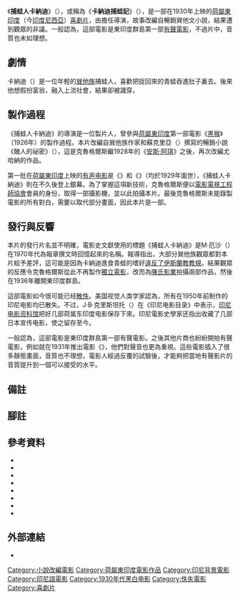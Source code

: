 {{Infobox film
| name   = 捕蛙人卡納迪
| original_name   = {{lang|su|''Karnadi Anemer Bangkong''}}
| image          = 
| image_size     = 
| border         = 
| alt            = 
| caption        = 
| director       = {{en-link|G·克魯格爾斯|G. Krugers}}
| producer       = G·克魯格爾斯
| writer         = 
| screenplay     = 
| story          = {{plainlist|
*{{en-link|尤哈納|Joehana}}
*蘇克里亞
}}
| based_on       = {{based on|醜人的秘密（捕蛙人卡納迪）|尤哈納、蘇克里亞}}
| narrator       = 
| starring       = 
| music          = 
| cinematography = 
| editing        = 
| studio         = 克魯格爾斯電影公司
| distributor    = 
| released       = {{Film date|1930|||荷屬東印度}}
| runtime        = 
| country        = {{flag|Dutch East Indies}}
| language       = 
| budget         = 
| gross          = 
}}
《'''捕蛙人卡納迪'''》（{{lang-su|Karnadi Anemer Bangkong|italic=yes}}），或稱為《'''卡納迪捕蛙記'''》（{{lang-su|Karnadi Tangkep Bangkong|italic=yes}}）{{sfn|Said|1982|p=141}}，是一部在1930年上映的[[荷屬東印度|荷屬東印度]]（今[[印度尼西亞|印度尼西亞]]）[[喜劇片|喜劇片]]，由{{en-link|G·克魯格爾斯|G. Krugers}}擔任導演，故事改編自暢銷巽他文小說，結果遭到{{en-link|印度尼西亞原住民|Native Indonesians|土著}}觀眾的非議。一般認為，這部電影是東印度群島第一部[[有聲電影|有聲電影]]，不過片中{{en-link|半有聲電影|Part-talkie|有些畫面沒有聲音}}，音質也未如理想。

== 劇情 ==
卡納迪（{{lang|su|Karnadi}}）是一位年輕的[[巽他族|巽他族]]捕蛙人，喜歡把捉回來的青蛙吞進肚子裏去。後來他想假扮富翁，融入上流社會，結果卻被識穿{{sfn|Kartiwan|Katuuk|Soenardji|Dahlan|2010|p=6}}。

== 製作過程 ==
《捕蛙人卡納迪》的導演{{en-link|G·克魯格爾斯|G. Krugers}}是一位{{en-link|印歐人 (印尼)|Indo people|印歐裔}}製片人，曾參與[[荷屬東印度|荷屬東印度]]第一部電影《[[黑猴_(電影)|黑猴]]》（1926年）的製作過程{{sfn|Biran|2009|pp=60-61}}。本片改編自巽他族作家{{en-link|尤哈納|Joehana}}和蘇克里亞（{{lang|su|Sukria}}）撰寫的暢銷小說《醜人的祕密》（{{lang|su|''Roesia nu Goreng Patut''}}）{{sfn|Kartiwan|Katuuk|Soenardji|Dahlan|2010|p=6}}，這是克魯格爾斯繼1928年的《[[安斯·阿琪|安斯·阿琪]]》之後，再次改編尤哈納的作品{{sfn|Biran|2009|p=76}}。

第一批在[[荷屬東印度|荷屬東印度]]上映的[[有声电影|有声电影]]是《{{en-link|歌舞昇平 (1929年電影)|Fox Movietone Follies of 1929|歌舞昇平}}》和《{{en-link|彩虹人|The Rainbow Man}}》（均於1929年面世），《捕蛙人卡納迪》則在不久後登上銀幕{{sfn|Filmindonesia.or.id, G. Krugers}}{{sfn|Biran|2009|pp=131–132}}。為了掌握這項新技術，克魯格爾斯便以[[電影電視工程師協會|電影電視工程師協會]]會員的身份，取得一部{{en-link|單系統錄音|single-system recording|單系統}}攝影機，並以此拍攝本片。最後克魯格爾斯未能錄製電影的所有對白，需要以{{en-link|間場字幕|Intertitles}}取代部分畫面，因此本片是一部{{en-link|半有聲電影|Part-talkie}}{{sfn|Biran|2009|p=137}}。

== 發行與反響 ==
本片的發行片名並不明確，電影史文獻使用的標題《捕蛙人卡納迪》是M·厄沙（{{lang|id|M Esha}}）在1970年代為報章撰文時回憶起來的名稱{{sfn|Filmindonesia.or.id, Karnadi}}。報導指出，大部分巽他族觀眾都對本片給予差評，這可能是因為卡納迪進食青蛙的嗜好[[哈拉姆|違反了伊斯蘭教教規]]{{sfn|Filmindonesia.or.id, Karnadi}}。結果觀眾的反應令克魯格爾斯從此不再製作[[獨立電影|獨立電影]]，改而為[[陳氏影業|陳氏影業]]拍攝兩部作品，然後在1936年離開東印度群島{{sfn|Biran|2009|pp=98, 143}}。

這部電影如今很可能已经[[散失电影|散佚]]。美国视觉人类学家{{en-link|卡尔·G·海德|Karl G. Heider}}認為，所有在1950年前制作的印尼电影均已散失{{Sfn|Heider|1991|p=14}}。不过，J·B·克里斯坦托（{{lang|id|J.B. Kristanto}}）在《印尼电影目录》中表示，[[印尼電影資料館|印尼电影资料馆]]把好几部荷属东印度电影保存下來。印尼電影史學家{{en-link|米斯巴赫·尤薩·比蘭|Misbach Yusa Biran}}还指出{{en-link|荷兰政府新闻处|Netherlands Government Information Service}}收藏了几部日本宣传电影，使之留存至今{{Sfn|Biran|2009|p=351}}。

一般認為，這部電影是東印度群島第一部有聲電影{{efn|部分文獻（如{{harvtxt|Suryadinata|1995|p=43}}）認為[[鄭丁春|鄭丁春]]在1931年拍攝的影片《[[花江的玫瑰_(1931年電影)|花江的玫瑰]]》才是東印度群島第一部有聲影片，比蘭則認為《花江的玫瑰》晚於《心神不安的印度尼西亞》面世，因此也不會早於《捕蛙人卡納迪》發行{{sfn|Biran|2009|p=137}}。}}。之後其他片商也紛紛開拍有聲電影，例如{{en-link|王氏兄弟|Wong brothers}}就在1931年推出電影《{{en-link|心神不安的印度尼西亞|Indonesia Malaise}}》，他們對聲音也更為重視{{sfn|Biran|2009|p=137}}{{sfn|Susanto|2003|p=241}}。這些電影插入了很多靜態畫面，音質也不理想，電影人經過反覆的試驗後，才能夠把當地有聲影片的音質提升到一個可以接受的水平{{sfn|Biran|2009|p=136}}。

== 備註 ==
{{notelist}}

== 腳註 ==
{{reflist|3}}

== 參考資料 ==
{{refbegin|40em}}
* {{cite book
  | title = Sejarah Film 1900–1950: Bikin Film di Jawa
  | language = id
  | last = Biran
  | first = Misbach Yusa
  | location = Jakarta
  | publisher = Komunitas Bamboo working with the Jakarta Art Council
  | year = 2009
  | isbn = 978-979-3731-58-2
  | ref = harv
  }}
*{{cite web
 |title=G. Krugers 
 |language=id 
 |url=http://filmindonesia.or.id/movie/name/nmp4b6fdb997a995_g-krugers 
 |work=filmindonesia.or.id 
 |publisher=Konfidan Foundation 
 |location=Jakarta 
 |accessdate=2012-08-17 |archiveurl=https://www.webcitation.org/69yhlsr6G?url=http://filmindonesia.or.id/movie/name/nmp4b6fdb997a995_g-krugers 
 |archivedate=2012-08-17 |ref={{sfnRef|Filmindonesia.or.id, G. Krugers}} 
 |deadurl=no
}}
*{{cite book
 |url=https://archive.org/details/indonesiancinema0000heid
 |registration=yes
 |title=Indonesian Cinema: National Culture on Screen
 |isbn=978-0-8248-1367-3
 |last1=Heider
 |first1=Karl G
 |year=1991
 |publisher=University of Hawaii Press
 |location=Honolulu
 |ref=harv
}}
*{{cite web
 |title=Karnadi Anemer Bangkong
 |language=id 
 |url=http://filmindonesia.or.id/movie/title/lf-k021-30-607305_karnadi-anemer-bangkong/en 
 |work=filmindonesia.or.id 
 |publisher=Konfidan Foundation 
 |location=Jakarta 
 |accessdate=2012-09-11 |archiveurl=https://www.webcitation.org/6AaT2IGnI?url=http://filmindonesia.or.id/movie/title/lf-k021-30-607305_karnadi-anemer-bangkong/en 
 |archivedate=2012-09-11 |ref={{sfnRef|Filmindonesia.or.id, Karnadi}} 
 |deadurl=no
}}
*{{cite book
 |url=https://books.google.com/books?id=AmO-VfNJ2mAC
 |title=Wajah Jasa Konstruksi Indonesia: Tinjauan Keberpihakan
 |language=id
 |isbn=978-979-22-6216-2
 |last1=Kartiwan
 |first1=Irwan
 |last2=Katuuk
 |first2=Kamadjaya Al
 |last3=Soenardji
 |first3=Hendra N
 |ref=harv
 |publisher=Gramedia
 |location=Jakarta
 |last4=Dahlan
 |first4=Sandra Dewi
 |year=2010
}}
*{{cite book
 |title=Profil Dunia Film Indonesia
 |language=id
 |last=Said
 |first=Salim
 |publisher=Grafiti Pers
 |location=Jakarta
 |year=1982
 |oclc=9507803
 |ref=harv
}}
*{{cite book
 |url=https://books.google.com/books?id=ch7pIrYoF3kC
 |title=Prominent Indonesian Chinese: Biographical Sketches
 |isbn=978-981-3055-03-2
 |last1=Suryadinata
 |first1=Leo
 |author1-link=廖建裕
 |year=1995
 |publisher=Institute of Southeast Asian Studies
 |location=Singapore
 |ref=harv
 |access-date=2020-11-28
 |archive-date=2017-03-18
 |archive-url=https://web.archive.org/web/20170318093921/https://books.google.com/books?id=ch7pIrYoF3kC
 |dead-url=no
 }}
*{{cite book
 |url=https://books.google.com/books?id=9kLvaPvUoeUC
 |title=Identitas Dan Postkolonialitas Di Indonesia
 |language=id
 |isbn=978-979-21-0851-4
 |last1=Susanto
 |first1=A. Budi
 |year=2003
 |publisher=Kanisius
 |location=Yogyakarta
 |ref=harv
 |access-date=2020-11-28
 |archive-date=2020-10-01
 |archive-url=https://web.archive.org/web/20201001011146/https://books.google.com/books?id=9kLvaPvUoeUC
 |dead-url=no
 }}
{{refend}}

== 外部連結 ==
*{{IMDb title|1846605|捕蛙人卡納迪}}

{{Portal bar|電影|東南亞|荷蘭}}
[[Category:小說改編電影|Category:小說改編電影]]
[[Category:荷屬東印度電影作品|Category:荷屬東印度電影作品]]
[[Category:印尼背景電影|Category:印尼背景電影]]
[[Category:印尼語電影|Category:印尼語電影]]
[[Category:1930年代黑白电影|Category:1930年代黑白电影]]
[[Category:佚失電影|Category:佚失電影]]
[[Category:喜劇片|Category:喜劇片]]